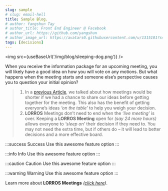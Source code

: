 ```yaml
---
slug: sample
# slug: email-hell
title: Sample Blog.
# author: Yangshun Tay
# author_title: Front End Engineer @ Facebook
# author_url: https://github.com/yangshun
# author_image_url: https://avatars0.githubusercontent.com/u/1315101?s=400&v=4
tags: [decisions]
---
```



<img src={useBaseUrl('/img/blog/sleeping-dog.png')} />

When you receive the information package for an upcoming meeting, you will likely have a good idea on how you will vote on any motions. But what happens when the meeting starts and someone else’s perspective causes you to question your initial opinion?

<!--truncate-->

> 1. In a [previous Article](https://mdxjs.com), we talked about how meetings would be shorter if we had a chance to share our ideas before getting together for the meeting. This also has the benefit of getting everyone’s ideas _‘on the table’_ to help you weigh your decision.
> 1. **LORROS** Meetings don’t need to end when the _‘live meeting’_ is over. Keeping a **LORROS Meeting** open for _(say 24 more hours)_ allows everyone to _‘sleep on’_ their decision if they need to. You may not need the extra time, but if others do – it will lead to better decisions and a more effective board.

:::success Success
Use this awesome feature option
:::

:::info Info
Use this awesome feature option
:::

:::caution Caution
Use this awesome feature option
:::

:::warning Warning
Use this awesome feature option
:::

Learn more about **LORROS Meetings** _([click here](../docs/meetings/intro))_.

